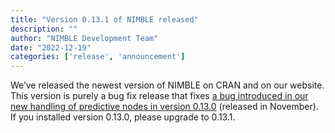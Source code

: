 ```yaml
---
title: "Version 0.13.1 of NIMBLE released"
description: ""
author: "NIMBLE Development Team"
date: "2022-12-19"
categories: ['release', 'announcement']
---
```


We’ve released the newest version of NIMBLE on CRAN and on our website. This version is purely a bug fix release that fixes [a bug introduced in our new handling of predictive nodes in version 0.13.0](https://r-nimble.org/bug-in-newly-released-version-0-13-0-affecting-mcmc-for-models-with-predictive-nodes) (released in November). If you installed version 0.13.0, please upgrade to 0.13.1.
